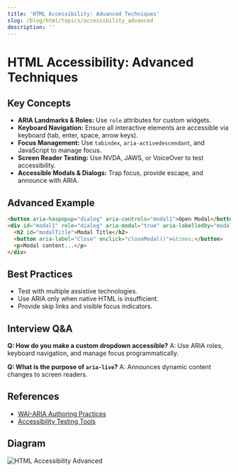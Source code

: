 ```yaml
---
title: 'HTML Accessibility: Advanced Techniques'
slug: /blog/html/topics/accessibility_advanced
description: ''
---
```

# HTML Accessibility: Advanced Techniques

## Key Concepts
- **ARIA Landmarks & Roles:** Use `role` attributes for custom widgets.
- **Keyboard Navigation:** Ensure all interactive elements are accessible via keyboard (tab, enter, space, arrow keys).
- **Focus Management:** Use `tabindex`, `aria-activedescendant`, and JavaScript to manage focus.
- **Screen Reader Testing:** Use NVDA, JAWS, or VoiceOver to test accessibility.
- **Accessible Modals & Dialogs:** Trap focus, provide escape, and announce with ARIA.

## Advanced Example
```html
<button aria-haspopup="dialog" aria-controls="modal1">Open Modal</button>
<div id="modal1" role="dialog" aria-modal="true" aria-labelledby="modalTitle" tabindex="-1" hidden>
  <h2 id="modalTitle">Modal Title</h2>
  <button aria-label="Close" onclick="closeModal()">&times;</button>
  <p>Modal content...</p>
</div>
```

## Best Practices
- Test with multiple assistive technologies.
- Use ARIA only when native HTML is insufficient.
- Provide skip links and visible focus indicators.

## Interview Q&A
**Q: How do you make a custom dropdown accessible?**
A: Use ARIA roles, keyboard navigation, and manage focus programmatically.

**Q: What is the purpose of `aria-live`?**
A: Announces dynamic content changes to screen readers.

## References
- [WAI-ARIA Authoring Practices](https://www.w3.org/WAI/ARIA/apg/)
- [Accessibility Testing Tools](https://www.w3.org/WAI/test-evaluate/)

## Diagram
![HTML Accessibility Advanced](https://www.w3.org/WAI/ARIA/apg/img/aria-accessibility-advanced.png)
